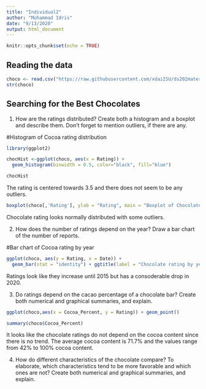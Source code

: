 ```yaml
---
title: "Individual2"
author: "Muhammad Idris"
date: "9/13/2020"
output: html_document
---
```


```r
knitr::opts_chunk$set(echo = TRUE)
```

## Reading the data

```r
choco <- read.csv("https://raw.githubusercontent.com/xdaiISU/ds202materials/master/hwlabs/data/choco.csv") 
str(choco) 
```

## Searching for the Best Chocolates

1. How are the ratings distributed? Create both a histogram and a boxplot and describe them. Don’t forget to mention outliers, if there are any.  

#Histogram of Cocoa rating distribution

```r
library(ggplot2)

chocHist <-ggplot(choco, aes(x = Rating)) + 
  geom_histogram(binwidth = 0.5, color="black", fill="blue")

chocHist
```
The rating is centered towards 3.5 and there does not seem to be any outliers.  

```r
boxplot(choco[,'Rating'], ylab = "Rating", main = "Boxplot of Chocolate Ratings", col="blue")
```
Chocolate rating looks normally distributed with some outliers.

2. How does the number of ratings depend on the year? Draw a bar chart of the number of reports.  

#Bar chart of Cocoa rating by year

```r
ggplot(choco, aes(y = Rating, x = Date)) +
  geom_bar(stat = "identity") + ggtitle(label = "Chocolate rating by year")
```
Ratings look like they increase until 2015 but has a consoderable drop in 2020.  

3. Do ratings depend on the cacao percentage of a chocolate bar? Create both numerical and graphical summaries, and explain.

```r
ggplot(choco,aes(x = Cocoa_Percent, y = Rating)) + geom_point()
```
```r
summary(choco$Cocoa_Percent)
```
It looks like the chocolate ratings do not depend on the cocoa content since there is no trend. The average cocoa content is 71.7% and the values range from 42% to 100% cocoa content.  

4. How do different characteristics of the chocolate compare? To elaborate, which characteristics tend to be more favorable and which ones are not? Create both numerical and graphical summaries, and explain.  



